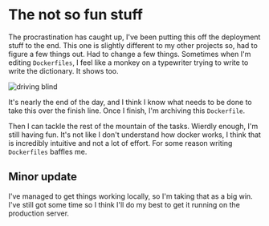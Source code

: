 # The not so fun stuff

The procrastination has caught up, I've been putting this off the deployment stuff 
to the end. This one is slightly different to my other projects so, had to figure a 
few things out. Had to change a few things. Sometimes when I'm editing `Dockerfiles`, I feel 
like a monkey on a typewriter trying to write to write the dictionary. It shows too.

![driving blind](../../../public/io-deployment.png)

It's nearly the end of the day, and I think I know what needs to be done to take this 
over the finish line. Once I finish, I'm archiving this `Dockerfile`.

Then I can tackle the rest of the mountain of the tasks. Wierdly enough, I'm still having fun. 
It's not like I don't understand how docker works, I think that is incredibly intuitive and 
not a lot of effort. For some reason writing `Dockerfiles` baffles me.

## Minor update

I've managed to get things working locally, so I'm taking that as a big win. I've still 
got some time so I think I'll do my best to get it running on the production server.
